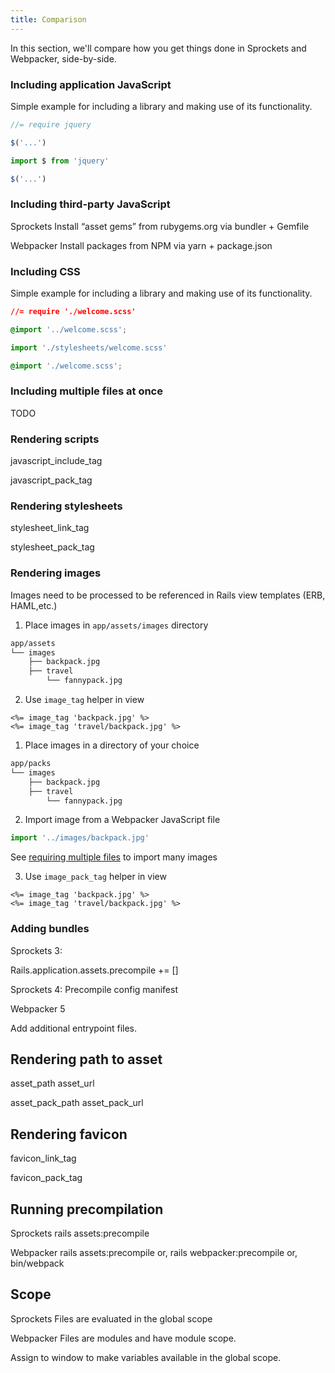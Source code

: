 ```yaml
---
title: Comparison
---
```


In this section, we'll compare how you get things done in Sprockets and Webpacker, side-by-side.

### Including application JavaScript

Simple example for including a library and making use of its functionality.


<SprocketsVsWebpackerTabs>

<TabItem value="sprockets">

```js
//= require jquery

$('...')
```

</TabItem>
<TabItem value="webpacker">

```js
import $ from 'jquery'

$('...')
```

</TabItem>
</SprocketsVsWebpackerTabs>

### Including third-party JavaScript

Sprockets
Install “asset gems” from rubygems.org via bundler + Gemfile

Webpacker
Install packages from NPM via yarn + package.json

### Including CSS

Simple example for including a library and making use of its functionality.

<SprocketsVsWebpackerTabs>

<TabItem value="sprockets">

```css
//= require './welcome.scss'
```

```css
@import '../welcome.scss';
```

</TabItem>
<TabItem value="webpacker">

```js
import './stylesheets/welcome.scss'
```

```css
@import './welcome.scss';
```

</TabItem>
</SprocketsVsWebpackerTabs>

### Including multiple files at once

TODO

### Rendering scripts

javascript_include_tag

javascript_pack_tag

### Rendering stylesheets

stylesheet_link_tag

stylesheet_pack_tag

### Rendering images

Images need to be processed to be referenced in Rails view templates (ERB, HAML,etc.)

<SprocketsVsWebpackerTabs>

<TabItem value="sprockets">

1.  Place images in `app/assets/images` directory

```sh
app/assets
└── images
    ├── backpack.jpg
    ├── travel
        └── fannypack.jpg
```

2.  Use `image_tag` helper in view

```erb
<%= image_tag 'backpack.jpg' %>
<%= image_tag 'travel/backpack.jpg' %>
```

</TabItem>
<TabItem value="webpacker">

1.  Place images in a directory of your choice

```sh
app/packs
└── images
    ├── backpack.jpg
    ├── travel
        └── fannypack.jpg
```

2. Import image from a Webpacker JavaScript file

```js
import '../images/backpack.jpg'
```

See [requiring multiple files](/) to import many images

3.  Use `image_pack_tag` helper in view

```erb
<%= image_tag 'backpack.jpg' %>
<%= image_tag 'travel/backpack.jpg' %>
```

</TabItem>

</SprocketsVsWebpackerTabs>

### Adding bundles

Sprockets 3:

Rails.application.assets.precompile += []

Sprockets 4:
Precompile config
manifest

Webpacker 5

Add additional entrypoint files.

## Rendering path to asset

asset_path
asset_url

asset_pack_path
asset_pack_url

## Rendering favicon

favicon_link_tag

favicon_pack_tag

## Running precompilation

Sprockets
rails assets:precompile

Webpacker
rails assets:precompile
or, rails webpacker:precompile
or, bin/webpack

## Scope

Sprockets
Files are evaluated in the global scope

Webpacker
Files are modules and have module scope.

Assign to window to make variables available in the global scope.
